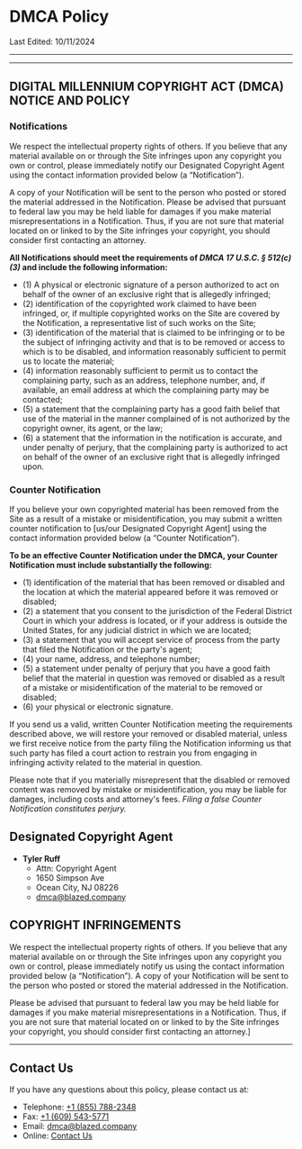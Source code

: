 
# DMCA Policy

Last Edited: 10/11/2024

---

<TableOfContents />

---

## DIGITAL MILLENNIUM COPYRIGHT ACT (DMCA) NOTICE AND POLICY

### Notifications
We respect the intellectual property rights of others. If you believe that any material available on or through the Site infringes upon any copyright you own or control, please immediately notify our Designated Copyright Agent using the contact information provided below (a “Notification”). 

A copy of your Notification will be sent to the person who posted or stored the material addressed in the Notification. Please be advised that pursuant to federal law you may be held liable for damages if you make material misrepresentations in a Notification. Thus, if you are not sure that material located on or linked to by the Site infringes your copyright, you should consider first contacting an attorney.

**All Notifications should meet the requirements of *DMCA 17 U.S.C. § 512(c)(3)* and include the following information:** 
* (1) A physical or electronic signature of a person authorized to act on behalf of the owner of an exclusive right that is allegedly infringed; 
* (2) identification of the copyrighted work claimed to have been infringed, or, if multiple copyrighted works on the Site are covered by the Notification, a representative list of such works on the Site; 
* (3) identification of the material that is claimed to be infringing or to be the subject of infringing activity and that is to be removed or access to which is to be disabled, and information reasonably sufficient to permit us to locate the material; 
* (4) information reasonably sufficient to permit us to contact the complaining party, such as an address, telephone number, and, if available, an email address at which the complaining party may be contacted; 
* (5) a statement that the complaining party has a good faith belief that use of the material in the manner complained of is not authorized by the copyright owner, its agent, or the law; 
* (6) a statement that the information in the notification is accurate, and under penalty of perjury, that the complaining party is authorized to act on behalf of the owner of an exclusive right that is allegedly infringed upon.

### Counter Notification
If you believe your own copyrighted material has been removed from the Site as a result of a mistake or misidentification, you may submit a written counter notification to [us/our Designated Copyright Agent] using the contact information provided below (a “Counter Notification”). 

**To be an effective Counter Notification under the DMCA, your Counter Notification must include substantially the following:**
* (1) identification of the material that has been removed or disabled and the location at which the material appeared before it was removed or disabled; 
* (2) a statement that you consent to the jurisdiction of the Federal District Court in which your address is located, or if your address is outside the United States, for any judicial district in which we are located; 
* (3) a statement that you will accept service of process from the party that filed the Notification or the party's agent; 
* (4) your name, address, and telephone number; 
* (5) a statement under penalty of perjury that you have a good faith belief that the material in question was removed or disabled as a result of a mistake or misidentification of the material to be removed or disabled; 
* (6) your physical or electronic signature.

If you send us a valid, written Counter Notification meeting the requirements described above, we will restore your removed or disabled material, unless we first receive notice from the party filing the Notification informing us that such party has filed a court action to restrain you from engaging in infringing activity related to the material in question.
 
Please note that if you materially misrepresent that the disabled or removed content was removed by mistake or misidentification, you may be liable for damages, including costs and attorney's fees. *Filing a false Counter Notification constitutes perjury.*

## Designated Copyright Agent

* **Tyler Ruff**
    * Attn: Copyright Agent
    * 1650 Simpson Ave
    * Ocean City, NJ 08226
    * [dmca@blazed.company](mailto:dmca@blazed.company)

## COPYRIGHT INFRINGEMENTS
We respect the intellectual property rights of others. If you believe that any material available on or through the Site infringes upon any copyright you own or control, please immediately notify us using the contact information provided below (a “Notification”). A copy of your Notification will be sent to the person who posted or stored the material addressed in the Notification. 

Please be advised that pursuant to federal law you may be held liable for damages if you make material misrepresentations in a Notification. Thus, if you are not sure that material located on or linked to by the Site infringes your copyright, you should consider first contacting an attorney.]

---

## Contact Us

If you have any questions about this policy, please contact us at:

* Telephone: [+1 (855) 788-2348](tel:+18557882348)
* Fax: [+1 (609) 543-5771](tel:+16095435771)
* Email: [dmca@blazed.company](mailto:dmca@blazed.company)
* Online: [Contact Us](/contact/)
